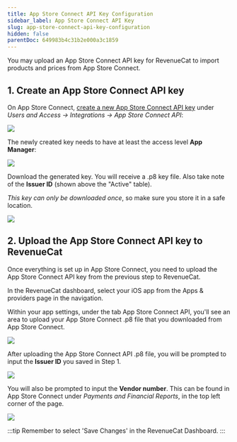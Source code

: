 ```yaml
---
title: App Store Connect API Key Configuration
sidebar_label: App Store Connect API Key
slug: app-store-connect-api-key-configuration
hidden: false
parentDoc: 649983b4c31b2e000a3c1859
---
```


You may upload an App Store Connect API key for RevenueCat to import products and prices from App Store Connect.

## 1. Create an App Store Connect API key

On App Store Connect, [create a new App Store Connect API key](https://developer.apple.com/documentation/appstoreconnectapi/creating_api_keys_for_app_store_connect_api) under _Users and Access → Integrations → App Store Connect API_:

![](/docs_images/credentials/apple/ascapi-1.png)

The newly created key needs to have at least the access level **App Manager**:

![](/docs_images/credentials/apple/ascapi-access.png)

Download the generated key. You will receive a .p8 key file. Also take note of the **Issuer ID** (shown above the "Active" table).

_This key can only be downloaded once_, so make sure you store it in a safe location.

![](/docs_images/credentials/apple/ascapi-download.png)

## 2. Upload the App Store Connect API key to RevenueCat

Once everything is set up in App Store Connect, you need to upload the App Store Connect API key from the previous step to RevenueCat.

In the RevenueCat dashboard, select your iOS app from the Apps & providers page in the navigation.

Within your app settings, under the tab App Store Connect API, you'll see an area to upload your App Store Connect .p8 file that you downloaded from App Store Connect.

![](/docs_images/credentials/apple/ascapi-config.png)

After uploading the App Store Connect API .p8 file, you will be prompted to input the **Issuer ID** you saved in Step 1.

![](/docs_images/credentials/apple/ascapi-config-issuerid.png)

You will also be prompted to input the **Vendor number**. This can be found in App Store Connect under _Payments and Financial Reports_, in the top left corner of the page.

![](/docs_images/credentials/apple/ascapi-vendor.png)

:::tip
Remember to select 'Save Changes' in the RevenueCat Dashboard.
:::
